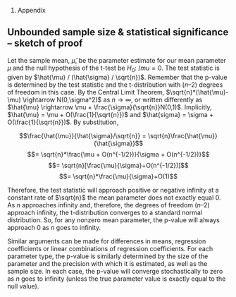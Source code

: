 #. Appendix

## Unbounded sample size & statistical significance – sketch of proof

Let the sample mean, $\hat{\mu}$, be the parameter estimate for our mean parameter $\mu$ and the null hypothesis of the t-test be $H_0$: $/mu = 0$. The test statistic is given by $\hat{\mu} / (\hat{\sigma} / \sqrt{n})$. Remember that the p-value is determined by the test statistic and the t-distribution with $(n – 2)$ degrees of freedom in this case. By the Central Limit Theorem, $\sqrt{n}*(\hat{\mu}-\mu) \rightarrow N(0,\sigma^2)$ as $n \rightarrow \infty$, or written differently as $\hat{\mu} \rightarrow \mu + \frac{\sigma}{\sqrt{n}}N(0,1)$. Implicitly, $\hat{\mu} = \mu + O(\frac{1}{\sqrt{n}})$ and $\hat{sigma} = \sigma + O(\frac{1}{\sqrt{n}})$. By substitution,

$$\frac{\hat{\mu}}{\hat{\sigma}/\sqrt{n}} = \sqrt{n}\frac{\hat{\mu}}{\hat{\sigma}}$$
$$= \sqrt{n}*\frac{\mu + O(n^{-1/2})}{\sigma + O(n^{-1/2})}$$
$$= \sqrt{n}[\frac{\mu}{\sigma}+O(n^{-1/2})]$$
$$= \sqrt{n}*\frac{\mu}{\sigma}+O(1)$$

Therefore, the test statistic will approach positive or negative infinity at a constant rate of $\sqrt{n}$ the mean parameter does not exactly equal 0. As $n$ approaches infinity and, therefore, the degrees of freedom $(n – 2)$ approach infinity, the t-distribution converges to a standard normal distribution. So, for any nonzero mean parameter, the p-value will always approach 0 as $n$ goes to infinity.


Similar arguments can be made for differences in means, regression coefficients or linear combinations of regression coefficients. For each parameter type, the p-value is similarly determined by the size of the parameter and the precision with which it is estimated, as well as the sample size. In each case, the p-value will converge stochastically to zero as $n$ goes to infinity (unless the true parameter value is exactly equal to the null value).
